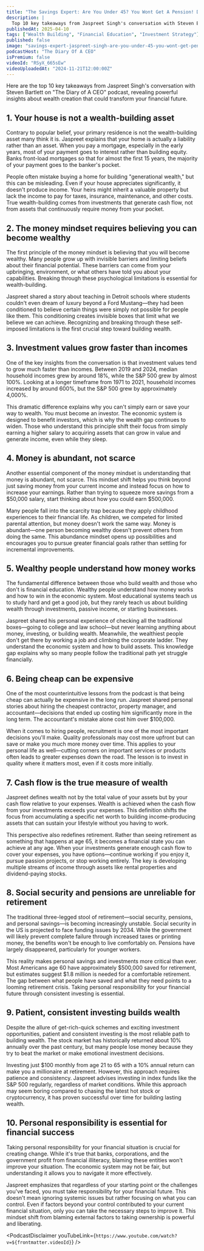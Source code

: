 ```yaml
---
title: "The Savings Expert: Are You Under 45? You Wont Get A Pension! Dont Buy A House! - Jaspreet Singh"
description: |
  Top 10 key takeaways from Jaspreet Singh's conversation with Steven Bartlett on "The Diary of A CEO" podcast, revealing powerful insights about wealth creation that could transform your financial future.
publishedAt: 2025-04-10
tags: ["Wealth Building", "Financial Education", "Investment Strategy"]
published: false
image: "savings-expert-jaspreet-singh-are-you-under-45-you-wont-get-pension-dont-buy-house.jpg"
podcastHost: "The Diary Of A CEO"
isPremium: false
videoId: "RSyX_665sEw"
videoUploadedAt: "2024-11-21T12:00:00Z"
---
```



<PodcastSummaryPageLayout frontmatter={frontmatter}>

Here are the top 10 key takeaways from Jaspreet Singh's conversation with Steven Bartlett on "The Diary of A CEO" podcast, revealing powerful insights about wealth creation that could transform your financial future.

## 1. Your house is not a wealth-building asset

Contrary to popular belief, your primary residence is not the wealth-building asset many think it is. Jaspreet explains that your home is actually a liability rather than an asset. When you pay a mortgage, especially in the early years, most of your payment goes to interest rather than building equity. Banks front-load mortgages so that for almost the first 15 years, the majority of your payment goes to the banker's pocket.

People often mistake buying a home for building "generational wealth," but this can be misleading. Even if your house appreciates significantly, it doesn't produce income. Your heirs might inherit a valuable property but lack the income to pay for taxes, insurance, maintenance, and other costs. True wealth-building comes from investments that generate cash flow, not from assets that continuously require money from your pocket.

## 2. The money mindset requires believing you can become wealthy

The first principle of the money mindset is believing that you will become wealthy. Many people grow up with invisible barriers and limiting beliefs about their financial potential. These barriers can come from your upbringing, environment, or what others have told you about your capabilities. Breaking through these psychological limitations is essential for wealth-building.

Jaspreet shared a story about teaching in Detroit schools where students couldn't even dream of luxury beyond a Ford Mustang—they had been conditioned to believe certain things were simply not possible for people like them. This conditioning creates invisible boxes that limit what we believe we can achieve. Recognizing and breaking through these self-imposed limitations is the first crucial step toward building wealth.

## 3. Investment values grow faster than incomes

One of the key insights from the conversation is that investment values tend to grow much faster than incomes. Between 2019 and 2024, median household incomes grew by around 18%, while the S&P 500 grew by almost 100%. Looking at a longer timeframe from 1971 to 2021, household incomes increased by around 600%, but the S&P 500 grew by approximately 4,000%.

This dramatic difference explains why you can't simply earn or save your way to wealth. You must become an investor. The economic system is designed to benefit investors, which is why the wealth gap continues to widen. Those who understand this principle shift their focus from simply earning a higher salary to acquiring assets that can grow in value and generate income, even while they sleep.

## 4. Money is abundant, not scarce

Another essential component of the money mindset is understanding that money is abundant, not scarce. This mindset shift helps you think beyond just saving money from your current income and instead focus on how to increase your earnings. Rather than trying to squeeze more savings from a $50,000 salary, start thinking about how you could earn $500,000.

Many people fall into the scarcity trap because they apply childhood experiences to their financial life. As children, we competed for limited parental attention, but money doesn't work the same way. Money is abundant—one person becoming wealthy doesn't prevent others from doing the same. This abundance mindset opens up possibilities and encourages you to pursue greater financial goals rather than settling for incremental improvements.

## 5. Wealthy people understand how money works

The fundamental difference between those who build wealth and those who don't is financial education. Wealthy people understand how money works and how to win in the economic system. Most educational systems teach us to study hard and get a good job, but they rarely teach us about building wealth through investments, passive income, or starting businesses.

Jaspreet shared his personal experience of checking all the traditional boxes—going to college and law school—but never learning anything about money, investing, or building wealth. Meanwhile, the wealthiest people don't get there by working a job and climbing the corporate ladder. They understand the economic system and how to build assets. This knowledge gap explains why so many people follow the traditional path yet struggle financially.

## 6. Being cheap can be expensive

One of the most counterintuitive lessons from the podcast is that being cheap can actually be expensive in the long run. Jaspreet shared personal stories about hiring the cheapest contractor, property manager, and accountant—decisions that ended up costing him significantly more in the long term. The accountant's mistake alone cost him over $100,000.

When it comes to hiring people, recruitment is one of the most important decisions you'll make. Quality professionals may cost more upfront but can save or make you much more money over time. This applies to your personal life as well—cutting corners on important services or products often leads to greater expenses down the road. The lesson is to invest in quality where it matters most, even if it costs more initially.

## 7. Cash flow is the true measure of wealth

Jaspreet defines wealth not by the total value of your assets but by your cash flow relative to your expenses. Wealth is achieved when the cash flow from your investments exceeds your expenses. This definition shifts the focus from accumulating a specific net worth to building income-producing assets that can sustain your lifestyle without you having to work.

This perspective also redefines retirement. Rather than seeing retirement as something that happens at age 65, it becomes a financial state you can achieve at any age. When your investments generate enough cash flow to cover your expenses, you have options—continue working if you enjoy it, pursue passion projects, or stop working entirely. The key is developing multiple streams of income through assets like rental properties and dividend-paying stocks.

## 8. Social security and pensions are unreliable for retirement

The traditional three-legged stool of retirement—social security, pensions, and personal savings—is becoming increasingly unstable. Social security in the US is projected to face funding issues by 2034. While the government will likely prevent complete failure through increased taxes or printing money, the benefits won't be enough to live comfortably on. Pensions have largely disappeared, particularly for younger workers.

This reality makes personal savings and investments more critical than ever. Most Americans age 60 have approximately $500,000 saved for retirement, but estimates suggest $1.8 million is needed for a comfortable retirement. The gap between what people have saved and what they need points to a looming retirement crisis. Taking personal responsibility for your financial future through consistent investing is essential.

## 9. Patient, consistent investing builds wealth

Despite the allure of get-rich-quick schemes and exciting investment opportunities, patient and consistent investing is the most reliable path to building wealth. The stock market has historically returned about 10% annually over the past century, but many people lose money because they try to beat the market or make emotional investment decisions.

Investing just $100 monthly from age 21 to 65 with a 10% annual return can make you a millionaire at retirement. However, this approach requires patience and consistency. Jaspreet advises investing in index funds like the S&P 500 regularly, regardless of market conditions. While this approach may seem boring compared to chasing the latest hot stock or cryptocurrency, it has proven successful over time for building lasting wealth.

## 10. Personal responsibility is essential for financial success

Taking personal responsibility for your financial situation is crucial for creating change. While it's true that banks, corporations, and the government profit from financial illiteracy, blaming these entities won't improve your situation. The economic system may not be fair, but understanding it allows you to navigate it more effectively.

Jaspreet emphasizes that regardless of your starting point or the challenges you've faced, you must take responsibility for your financial future. This doesn't mean ignoring systemic issues but rather focusing on what you can control. Even if factors beyond your control contributed to your current financial situation, only you can take the necessary steps to improve it. This mindset shift from blaming external factors to taking ownership is powerful and liberating.

<PodcastDisclaimer
  youTubeLink={`https://www.youtube.com/watch?v=${frontmatter.videoId}`}
/>

</PodcastSummaryPageLayout>
